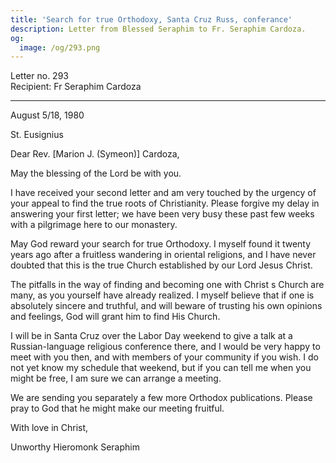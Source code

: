```yaml
---
title: 'Search for true Orthodoxy, Santa Cruz Russ, conferance'
description: Letter from Blessed Seraphim to Fr. Seraphim Cardoza.
og:
  image: /og/293.png
---
```


<div style={{textAlign:'right', fontFamily:'monospace'}}>Letter no. 293</div>
<div style={{textAlign:'left', fontFamily:'monospace'}}>Recipient: Fr Seraphim Cardoza</div>

---

August 5/18, 1980

St. Eusignius

Dear Rev. [Marion J. (Symeon)] Cardoza,

May the blessing of the Lord be with you.

I have received your second letter and am very touched by the urgency of your appeal to find the true roots of Christianity. Please forgive my delay in answering your first letter; we have been very busy these past few weeks with a pilgrimage here to our monastery.

May God reward your search for true Orthodoxy. I myself found it twenty years ago after a fruitless wandering in oriental religions, and I have never doubted that this is the true Church established by our Lord Jesus Christ.

The pitfalls in the way of finding and becoming one with Christ s Church are many, as you yourself have already realized. I myself believe that if one is absolutely sincere and truthful, and will beware of trusting his own opinions and feelings, God will grant him to find His Church.

I will be in Santa Cruz over the Labor Day weekend to give a talk at a Russian-language religious conference there, and I would be very happy to meet with you then, and with members of your community if you wish. I do not yet know my schedule that weekend, but if you can tell me when you might be free, I am sure we can arrange a meeting.

We are sending you separately a few more Orthodox publications. Please pray to God that he might make our meeting fruitful.

With love in Christ,

Unworthy Hieromonk Seraphim